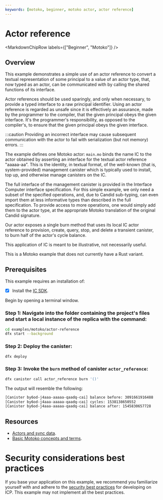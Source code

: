 ```yaml
---
keywords: [motoko, beginner, motoko actor, actor reference]
---
```



# Actor reference

<MarkdownChipRow labels={["Beginner", "Motoko"]} />

## Overview

This example demonstrates a simple use of an actor reference to convert a textual representation of some principal to a value of an actor type, that, now typed as an actor, can be communicated with by calling the shared functions of its interface.

Actor references should be used sparingly, and only when necessary, to provide a typed interface to a raw principal identifier. Using an actor reference is regarded as unsafe since it is effectively an assurance, made by the programmer to the compiler, that the given principal obeys the given interface. It's the programmer's responsibility, as opposed to the compiler's, to ensure that the given principal obeys the given interface.

:::caution
Providing an incorrect interface may cause subsequent communication with the actor to fail with serialization (but not memory) errors.
:::

The example defines one Motoko actor: `main.mo` binds the name IC to the actor obtained by asserting an interface for the textual actor reference "aaaaa-aa". This is the identity, in textual format, of the well-known (that is, system-provided) management canister which is typically used to install, top up, and otherwise manage canisters on the IC.

The full interface of the management canister is provided in the Interface Computer interface specification. For this simple example, we only need a subset of the specified operations, and, due to Candid sub-typing, can even import them at less informative types than described in the full specification. To provide access to more operations, one would simply add them to the actor type, at the appropriate Motoko translation of the original Candid signature.

Our actor exposes a single burn method that uses its local IC actor reference to provision, create, query, stop, and delete a transient canister, to burn half of the actor's cycle balance.

This application of IC is meant to be illustrative, not necessarily useful.

This is a Motoko example that does not currently have a Rust variant. 


## Prerequisites
This example requires an installation of:

- [x] Install the [IC SDK](https://internetcomputer.org/docs/current/developer-docs/setup/install/).

Begin by opening a terminal window.

### Step 1: Navigate into the folder containing the project's files and start a local instance of the replica with the command:

```bash
cd examples/motoko/actor-reference
dfx start --background
```

### Step 2: Deploy the canister:

```bash
dfx deploy
```

### Step 3: Invoke the `burn` method of canister `actor_reference`:

```bash
dfx canister call actor_reference burn '()'
```

The output will resemble the following:

```bash
[Canister by6od-j4aaa-aaaaa-qaadq-cai] balance before: 3091661916488
[Canister by6od-j4aaa-aaaaa-qaadq-cai] cycles: 1538138650552
[Canister by6od-j4aaa-aaaaa-qaadq-cai] balance after: 1545830657728
```

## Resources

- [Actors and sync data](https://internetcomputer.org/docs/current/motoko/main/actors-async).
- [Basic Motoko concepts and terms](https://internetcomputer.org/docs/current/motoko/main/basic-concepts).

# Security considerations best practices

If you base your application on this example, we recommend you familiarize yourself with and adhere to the [security best practices](https://internetcomputer.org/docs/current/references/security/) for developing on ICP. This example may not implement all the best practices.
